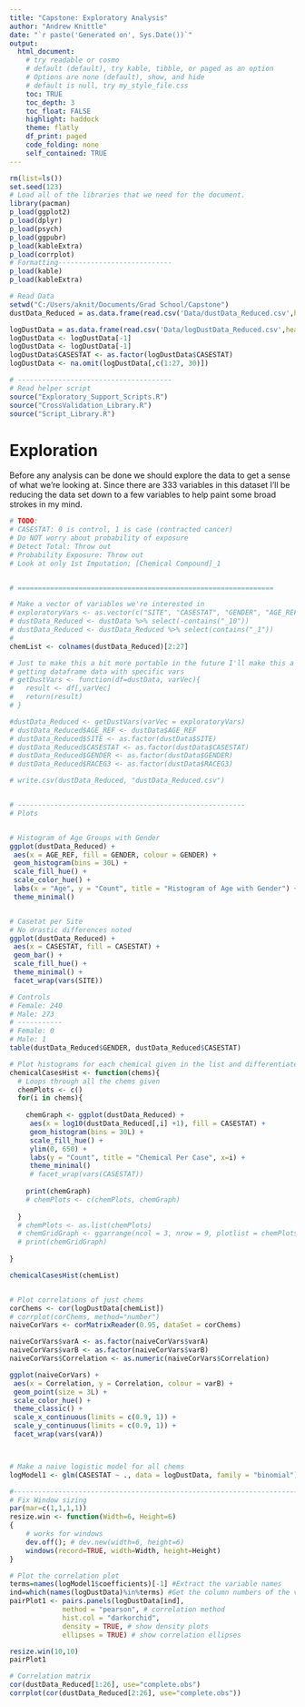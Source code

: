 ```yaml
---
title: "Capstone: Exploratory Analysis"
author: "Andrew Knittle"
date: "`r paste('Generated on', Sys.Date())`" 
output: 
  html_document: 
    # try readable or cosmo
    # default (default), try kable, tibble, or paged as an option
    # Options are none (default), show, and hide
    # default is null, try my_style_file.css
    toc: TRUE
    toc_depth: 3
    toc_float: FALSE
    highlight: haddock
    theme: flatly
    df_print: paged
    code_folding: none
    self_contained: TRUE
---
```


```r
rm(list=ls())
set.seed(123)
# Load all of the libraries that we need for the document.
library(pacman)
p_load(ggplot2)
p_load(dplyr)
p_load(psych)
p_load(ggpubr)
p_load(kableExtra)
p_load(corrplot)
# Formatting----------------------------
p_load(kable)
p_load(kableExtra)

# Read Data
setwd("C:/Users/aknit/Documents/Grad School/Capstone")
dustData_Reduced = as.data.frame(read.csv('Data/dustData_Reduced.csv',header=T,sep=','))

logDustData = as.data.frame(read.csv('Data/logDustData_Reduced.csv',header=T,sep=','))
logDustData <- logDustData[-1]
logDustData <- logDustData[-1]
logDustData$CASESTAT <- as.factor(logDustData$CASESTAT)
logDustData <- na.omit(logDustData[,c(1:27, 30)])

# --------------------------------------
# Read helper script
source("Exploratory_Support_Scripts.R")
source("CrossValidation_Library.R")
source("Script_Library.R")

```

# Exploration

Before any analysis can be done we should explore the data to get a sense of what we're looking at. Since there are 333 variables in this dataset I'll be reducing the data set down to a few variables to help paint some broad strokes in my mind.

```r

# TODO:
# CASESTAT: 0 is control, 1 is case (contracted cancer)
# Do NOT worry about probability of exposure
# Detect Total: Throw out
# Probability Exposure: Throw out
# Look at only 1st Imputation; [Chemical Compound]_1


# ===============================================================

# Make a vector of variables we're interested in
# exploratoryVars <- as.vector(c("SITE", "CASESTAT", "GENDER", "AGE_REF", "EDUCG3", "RACEG3"))
# dustData_Reduced <- dustData %>% select(-contains("_10"))
# dustData_Reduced <- dustData_Reduced %>% select(contains("_1"))
# 
chemList <- colnames(dustData_Reduced)[2:27]

# Just to make this a bit more portable in the future I'll make this a method for
# getting dataframe data with specific vars
# getDustVars <- function(df=dustData, varVec){
#   result <- df[,varVec]
#   return(result)
# }

#dustData_Reduced <- getDustVars(varVec = exploratoryVars)
# dustData_Reduced$AGE_REF <- dustData$AGE_REF
# dustData_Reduced$SITE <- as.factor(dustData$SITE)
# dustData_Reduced$CASESTAT <- as.factor(dustData$CASESTAT)
# dustData_Reduced$GENDER <- as.factor(dustData$GENDER)
# dustData_Reduced$RACEG3 <- as.factor(dustData$RACEG3)

# write.csv(dustData_Reduced, "dustData_Reduced.csv")


# --------------------------------------------------------
# Plots


# Histogram of Age Groups with Gender
ggplot(dustData_Reduced) +
 aes(x = AGE_REF, fill = GENDER, colour = GENDER) +
 geom_histogram(bins = 30L) +
 scale_fill_hue() +
 scale_color_hue() +
 labs(x = "Age", y = "Count", title = "Histogram of Age with Gender") +
 theme_minimal()


# Casetat per Site
# No drastic differences noted
ggplot(dustData_Reduced) +
 aes(x = CASESTAT, fill = CASESTAT) +
 geom_bar() +
 scale_fill_hue() +
 theme_minimal() +
 facet_wrap(vars(SITE))

# Controls
# Female: 240
# Male: 273
# -----------
# Female: 0
# Male: 1
table(dustData_Reduced$GENDER, dustData_Reduced$CASESTAT)

```


```r


# Plot histograms for each chemical given in the list and differentiate between cases
chemicalCasesHist <- function(chems){
  # Loops through all the chems given
  chemPlots <- c()
  for(i in chems){
    
    chemGraph <- ggplot(dustData_Reduced) +
     aes(x = log10(dustData_Reduced[,i] +1), fill = CASESTAT) +
     geom_histogram(bins = 30L) +
     scale_fill_hue() +
     ylim(0, 650) +
     labs(y = "Count", title = "Chemical Per Case", x=i) +
     theme_minimal()
     # facet_wrap(vars(CASESTAT))
    
    print(chemGraph)
    # chemPlots <- c(chemPlots, chemGraph)
    
  }
  # chemPlots <- as.list(chemPlots)
  # chemGridGraph <- ggarrange(ncol = 3, nrow = 9, plotlist = chemPlots)
  # print(chemGridGraph)
   
}

chemicalCasesHist(chemList)



```


```r


# Plot correlations of just chems
corChems <- cor(logDustData[chemList])
# corrplot(corChems, method="number")
naiveCorVars <- corMatrixReader(0.95, dataSet = corChems)

naiveCorVars$varA <- as.factor(naiveCorVars$varA)
naiveCorVars$varB <- as.factor(naiveCorVars$varB)
naiveCorVars$Correlation <- as.numeric(naiveCorVars$Correlation)

ggplot(naiveCorVars) +
 aes(x = Correlation, y = Correlation, colour = varB) +
 geom_point(size = 3L) +
 scale_color_hue() +
 theme_classic() +
 scale_x_continuous(limits = c(0.9, 1)) +
 scale_y_continuous(limits = c(0.9, 1)) +
 facet_wrap(vars(varA))



# Make a naive logistic model for all chems
logModel1 <- glm(CASESTAT ~ ., data = logDustData, family = "binomial")

#---------------------------------------------------------------------------------
# Fix Window sizing
par(mar=c(1,1,1,1))
resize.win <- function(Width=6, Height=6)
{
    # works for windows
    dev.off(); # dev.new(width=6, height=6)
    windows(record=TRUE, width=Width, height=Height)
}

# Plot the correlation plot
terms=names(logModel1$coefficients)[-1] #Extract the variable names
ind=which(names(logDustData)%in%terms) #Get the column numbers of the variables in the model
pairPlot1 <- pairs.panels(logDustData[ind],
             method = "pearson", # correlation method
             hist.col = "darkorchid",
             density = TRUE, # show density plots
             ellipses = TRUE) # show correlation ellipses

resize.win(10,10)
pairPlot1

# Correlation matrix
cor(dustData_Reduced[1:26], use="complete.obs")
corrplot(cor(dustData_Reduced[2:26], use="complete.obs"))

```








